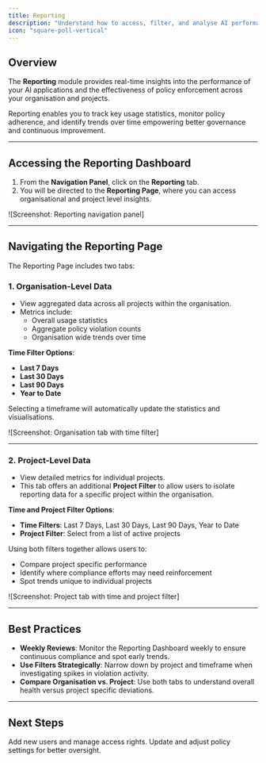 ```yaml
---
title: Reporting
description: "Understand how to access, filter, and analyse AI performance and policy violation data"
icon: "square-poll-vertical"
---
```


## Overview

The **Reporting** module provides real-time insights into the performance of your AI applications and the effectiveness of policy enforcement across your organisation and projects.

Reporting enables you to track key usage statistics, monitor policy adherence, and identify trends over time empowering better governance and continuous improvement.

---

## Accessing the Reporting Dashboard

1. From the **Navigation Panel**, click on the **Reporting** tab.
2. You will be directed to the **Reporting Page**, where you can access organisational and project level insights.

![Screenshot: Reporting navigation panel]

---

## Navigating the Reporting Page

The Reporting Page includes two tabs:

### 1. Organisation-Level Data

- View aggregated data across all projects within the organisation.
- Metrics include:
  - Overall usage statistics
  - Aggregate policy violation counts
  - Organisation wide trends over time

**Time Filter Options**:
- **Last 7 Days**
- **Last 30 Days**
- **Last 90 Days**
- **Year to Date**

Selecting a timeframe will automatically update the statistics and visualisations.

![Screenshot: Organisation tab with time filter]

---

### 2. Project-Level Data

- View detailed metrics for individual projects.
- This tab offers an additional **Project Filter** to allow users to isolate reporting data for a specific project within the organisation.

**Time and Project Filter Options**:
- **Time Filters**: Last 7 Days, Last 30 Days, Last 90 Days, Year to Date
- **Project Filter**: Select from a list of active projects

Using both filters together allows users to:
- Compare project specific performance
- Identify where compliance efforts may need reinforcement
- Spot trends unique to individual projects

![Screenshot: Project tab with time and project filter]

---

## Best Practices

- **Weekly Reviews**: Monitor the Reporting Dashboard weekly to ensure continuous compliance and spot early trends.
- **Use Filters Strategically**: Narrow down by project and timeframe when investigating spikes in violation activity.
- **Compare Organisation vs. Project**: Use both tabs to understand overall health versus project specific deviations.

---

## Next Steps

<CardGroup cols={2}>
  <Card
    title="Manage Users"
    icon="users"
    href="/product-guide/managing-users-and-permissions"
  >
    Add new users and manage access rights.
  </Card>
  <Card
    title="Refine Policies"
    icon="sliders"
    href="/product-guide/configuring-policies-and-settings"
  >
    Update and adjust policy settings for better oversight.
  </Card>
</CardGroup>
